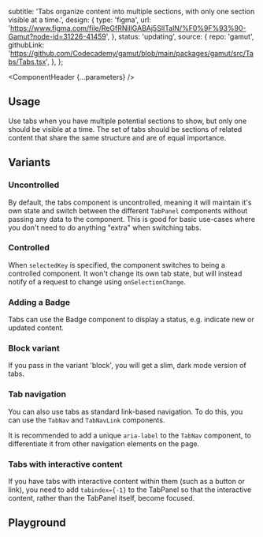 


  subtitle:
    'Tabs organize content into multiple sections, with only one section visible at a time.',
  design: {
    type: 'figma',
    url: 'https://www.figma.com/file/ReGfRNillGABAj5SlITalN/%F0%9F%93%90-Gamut?node-id=31226-41459',
  },
  status: 'updating',
  source: {
    repo: 'gamut',
    githubLink:
      'https://github.com/Codecademy/gamut/blob/main/packages/gamut/src/Tabs/Tabs.tsx',
  },
};

<Meta of={TabStories} />

<ComponentHeader {...parameters} />

## Usage

Use tabs when you have multiple potential sections to show, but only one should be visible at a time.
The set of tabs should be sections of related content that share the same structure and are of equal importance.

## Variants

### Uncontrolled

By default, the tabs component is uncontrolled, meaning it will maintain it's own state and switch between the different `TabPanel` components without passing any data to the component. This is good for basic use-cases where you don't need to do anything "extra" when switching tabs.

<Canvas of={TabStories.Default} />

### Controlled

When `selectedKey` is specified, the component switches to being a controlled component. It won't change its own tab state, but will instead notify of a request to change using `onSelectionChange`.

<Canvas of={TabStories.Controlled} />

### Adding a Badge

Tabs can use the Badge component to display a status, e.g. indicate new or updated content.

<Canvas of={TabStories.TabsBadge} />

### Block variant

If you pass in the variant 'block', you will get a slim, dark mode version of tabs.

<Canvas of={TabStories.TabsBlock} />

### Tab navigation

You can also use tabs as standard link-based navigation. To do this, you can use the `TabNav` and `TabNavLink` components.

It is recommended to add a unique `aria-label` to the `TabNav` component, to differentiate it from other navigation elements on the page.

<Canvas of={TabStories.TabsNav} />

### Tabs with interactive content

If you have tabs with interactive content within them (such as a button or link), you need to add `tabindex={-1}` to the TabPanel so that the interactive content, rather than the TabPanel itself, become focused.

<Canvas of={TabStories.TabsInteractiveContent} />

## Playground

<Canvas sourceState="shown" of={TabStories.Default} />

<Controls />
